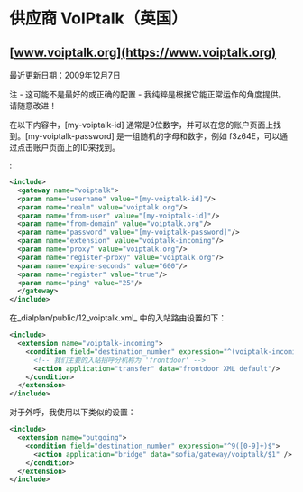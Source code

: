 # 供应商 VoIPtalk（英国）

## [www.voiptalk.org](https://www.voiptalk.org)

最近更新日期：2009年12月7日

注 - 这可能不是最好的或正确的配置 - 我纯粹是根据它能正常运作的角度提供。请随意改进！

在以下内容中，\[my-voiptalk-id\] 通常是9位数字，并可以在您的账户页面上找到。\[my-voiptalk-password\] 是一组随机的字母和数字，例如 f3z64E，可以通过点击账户页面上的ID来找到。

:

```xml
<include>
  <gateway name="voiptalk">
  <param name="username" value="[my-voiptalk-id]"/>
  <param name="realm" value="voiptalk.org"/>
  <param name="from-user" value="[my-voiptalk-id]"/>
  <param name="from-domain" value="voiptalk.org"/>
  <param name="password" value="[my-voiptalk-password]"/> 
  <param name="extension" value="voiptalk-incoming"/>
  <param name="proxy" value="voiptalk.org"/>
  <param name="register-proxy" value="voiptalk.org"/>
  <param name="expire-seconds" value="600"/>
  <param name="register" value="true"/>
  <param name="ping" value="25"/>
  </gateway>
</include>
```

在_dialplan/public/12\_voiptalk.xml_ 中的入站路由设置如下：

```xml
<include>
  <extension name="voiptalk-incoming">
    <condition field="destination_number" expression="^(voiptalk-incoming)$">
      <!-- 我们主要的入站招呼分机称为 'frontdoor' -->
      <action application="transfer" data="frontdoor XML default"/>
    </condition>
  </extension>
</include>
```

对于外呼，我使用以下类似的设置：

```xml
<include>
  <extension name="outgoing">      
    <condition field="destination_number" expression="^9([0-9]+)$">
      <action application="bridge" data="sofia/gateway/voiptalk/$1" />
    </condition>
  </extension>
</include>